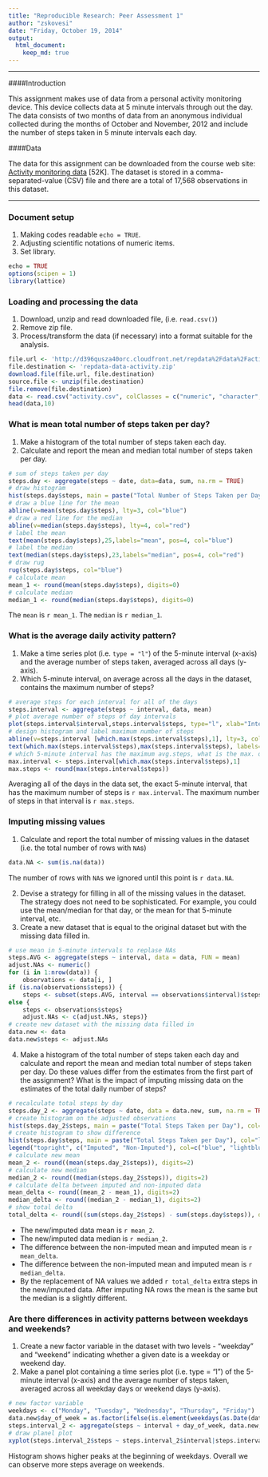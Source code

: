 ```yaml
---
title: "Reproducible Research: Peer Assessment 1"
author: "zskovesi"
date: "Friday, October 19, 2014"
output: 
  html_document:
    keep_md: true
---
```

---

####Introduction

This assignment makes use of data from a personal activity monitoring device. This device collects data at 5 minute intervals through out the day. The data consists of two months of data from an anonymous individual collected during the months of October and November, 2012 and include the number of steps taken in 5 minute intervals each day.

####Data

The data for this assignment can be downloaded from the course web site: [Activity monitoring data](https://d396qusza40orc.cloudfront.net/repdata%2Fdata%2Factivity.zip) [52K].
The dataset is stored in a comma-separated-value (CSV) file and there are a total of 17,568 observations in this dataset.

---

### Document setup 

1. Making codes readable `echo = TRUE`.
2. Adjusting scientific notations of numeric items.
3. Set library.

```r
echo = TRUE
options(scipen = 1)
library(lattice)
```

### Loading and processing the data

1. Download, unzip and read downloaded file, (i.e. `read.csv()`)
2. Remove zip file.
3. Process/transform the data (if necessary) into a format suitable for the analysis.

```r
file.url <- 'http://d396qusza40orc.cloudfront.net/repdata%2Fdata%2Factivity.zip'
file.destination <- 'repdata-data-activity.zip'
download.file(file.url, file.destination)
source.file <- unzip(file.destination)
file.remove(file.destination)
data <- read.csv("activity.csv", colClasses = c("numeric", "character", "numeric"))
head(data,10)
```

### What is mean total number of steps taken per day?

1. Make a histogram of the total number of steps taken each day.
2. Calculate and report the mean and median total number of steps taken per day.

```r
# sum of steps taken per day
steps.day <- aggregate(steps ~ date, data=data, sum, na.rm = TRUE)         
# draw histogram
hist(steps.day$steps, main = paste("Total Number of Steps Taken per Day"), col="lightblue", xlab="Number of Steps")         
# draw a blue line for the mean 
abline(v=mean(steps.day$steps), lty=3, col="blue")                        
# draw a red line for the median  
abline(v=median(steps.day$steps), lty=4, col="red")                       
# label the mean  
text(mean(steps.day$steps),25,labels="mean", pos=4, col="blue")           
# label the median  
text(median(steps.day$steps),23,labels="median", pos=4, col="red")         
# draw rug
rug(steps.day$steps, col="blue")                                          
# calculate mean
mean_1 <- round(mean(steps.day$steps), digits=0)                          
# calculate median
median_1 <- round(median(steps.day$steps), digits=0)                        
```

The `mean`  is  `r mean_1`. The  `median`  is `r median_1`.

### What is the average daily activity pattern?

1. Make a time series plot (i.e. `type = "l"`) of the 5-minute interval (x-axis) and the average number of steps taken, averaged across all days (y-axis).
2. Which 5-minute interval, on average across all the days in the dataset, contains the maximum number of steps?

```r
# average steps for each interval for all of the days
steps.interval <- aggregate(steps ~ interval, data, mean)
# plot average number of steps of day intervals
plot(steps.interval$interval,steps.interval$steps, type="l", xlab="Interval", ylab="Number of Steps",main="AVG Number of Steps per Day by Interval")
# design histogram and label maximum number of steps
abline(v=steps.interval [which.max(steps.interval$steps),1], lty=3, col="blue")          
text(which.max(steps.interval$steps),max(steps.interval$steps), labels=paste("max = ",as.character(round(max(steps.interval$steps)))), pos=4, col="blue")                 
# which 5-minute interval has the maximum avg.steps, what is the max. of steps
max.interval <- steps.interval[which.max(steps.interval$steps),1]
max.steps <- round(max(steps.interval$steps))
```

Averaging all of the days in the data set, the exact 5-minute interval, that has the maximum number of steps is `r max.interval`. The maximum number of steps in that interval is `r max.steps`.

### Imputing missing values

1. Calculate and report the total number of missing values in the dataset (i.e. the total number of rows with `NA`s)

```r
data.NA <- sum(is.na(data))
```

The number of rows with `NA`s we ignored until this point is `r data.NA`.

2. Devise a strategy for filling in all of the missing values in the dataset. The strategy does not need to be sophisticated. For example, you could use the mean/median for that day, or 
the mean for that 5-minute interval, etc.
3. Create a new dataset that is equal to the original dataset but with the missing data filled in.

```r
# use mean in 5-minute intervals to replase NAs
steps.AVG <- aggregate(steps ~ interval, data = data, FUN = mean)
adjust.NAs <- numeric() 
for (i in 1:nrow(data)) {
    observations <- data[i, ]  
if (is.na(observations$steps)) {
    steps <- subset(steps.AVG, interval == observations$interval)$steps} 
else {
    steps <- observations$steps}
    adjust.NAs <- c(adjust.NAs, steps)}
# create new dataset with the missing data filled in 
data.new <- data
data.new$steps <- adjust.NAs
```

4. Make a histogram of the total number of steps taken each day and calculate and report the mean and median total number of steps taken per day. Do these values differ from the estimates 
from the first part of the assignment? What is the impact of imputing missing data on the estimates of the total daily number of steps?
 
```r
# recalculate total steps by day
steps.day_2 <- aggregate(steps ~ date, data = data.new, sum, na.rm = TRUE)
# create histogram on the adjusted observations
hist(steps.day_2$steps, main = paste("Total Steps Taken per Day"), col="blue", xlab="Number of Steps")
# create histogram to show difference
hist(steps.day$steps, main = paste("Total Steps Taken per Day"), col="lightblue", xlab="Number of Steps", add=TRUE)
legend("topright", c("Imputed", "Non-Imputed"), col=c("blue", "lightblue"), lwd=3)
# calculate new mean
mean_2 <- round((mean(steps.day_2$steps)), digits=2)
# calculate new median
median_2 <- round((median(steps.day_2$steps)), digits=2)
# calculate delta between imputed and non-imputed data
mean_delta <- round((mean_2 - mean_1), digits=2)
median_delta <- round((median_2 - median_1), digits=2)
# show total delta
total_delta <- round((sum(steps.day_2$steps) - sum(steps.day$steps)), digits=0)
```


* The new/imputed data mean is `r mean_2`.
* The new/imputed data median is `r median_2`.
* The difference between the non-imputed mean and imputed mean is `r mean_delta`.
* The difference between the non-imputed mean and imputed mean is `r median_delta`.
* By the replacement of NA values we added `r total_delta` extra steps in the new/imputed data.
After imputing NA rows the mean is the same but the median is a slightly different.

### Are there differences in activity patterns between weekdays and weekends?

1. Create a new factor variable in the dataset with two levels - "weekday" and "weekend" indicating whether a given date is a weekday or weekend day.
2. Make a panel plot containing a time series plot (i.e. type = "l") of the 5-minute interval (x-axis) and the average number of steps taken, averaged across all weekday days or weekend days (y-axis).

``` r
# new factor variable
weekdays <- c("Monday", "Tuesday", "Wednesday", "Thursday", "Friday")
data.new$day_of_week = as.factor(ifelse(is.element(weekdays(as.Date(data.new$date)),weekdays), "Weekday", "Weekend"))
steps.interval_2 <- aggregate(steps ~ interval + day_of_week, data.new, mean)
# draw planel plot
xyplot(steps.interval_2$steps ~ steps.interval_2$interval|steps.interval_2$day_of_week, main="AVG Steps per Day by Interval",xlab="Interval", ylab="Steps",layout=c(1,2), type="l")
```

Histogram shows higher peaks at the beginning of weekdays. Overall we can observe more steps average on weekends. 
